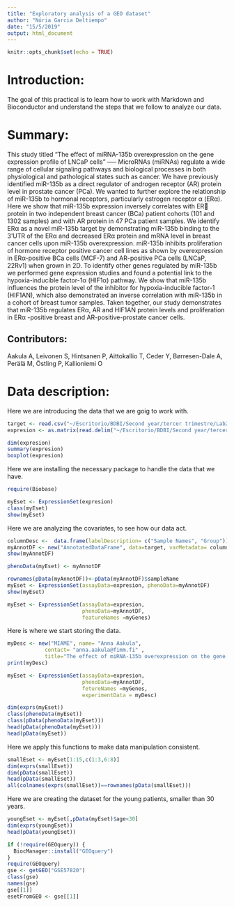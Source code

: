 ```yaml
---
title: "Exploratory analysis of a GEO dataset"
author: "Núria Garcia Deltiempo"
date: "15/5/2019"
output: html_document
---
```


```r
knitr::opts_chunk$set(echo = TRUE)
```

# Introduction:
The goal of this practical is to learn how to work with Markdown and Bioconductor and understand the steps that we follow to analyze our data. 

# Summary:

This study titled "The effect of miRNA-135b overexpression on the gene expression profile of LNCaP cells" ----- MicroRNAs (miRNAs) regulate a wide range of cellular signaling pathways and biological processes in both physiological and pathological states such as cancer. We have previously identified miR-135b as a direct regulator of androgen receptor (AR) protein level in prostate cancer (PCa). We wanted to further explore the relationship of miR-135b to hormonal receptors, particularly estrogen receptor α (ERα). Here we show that miR-135b expression inversely correlates with ER protein in two independent breast cancer (BCa) patient cohorts (101 and 1302 samples) and with AR protein in 47 PCa patient samples. We identify ERα as a novel miR-135b target by demonstrating miR-135b binding to the 3’UTR of the ERα and decreased ERα protein and mRNA level in breast cancer cells upon miR-135b overexpression. miR-135b inhibits proliferation of hormone receptor positive cancer cell lines as shown by overexpression in ERα-positive BCa cells (MCF-7) and AR-positive PCa cells (LNCaP, 22Rv1) when grown in 2D. To identify other genes regulated by miR-135b we performed gene expression studies and found a potential link to the hypoxia-inducible factor-1α (HIF1α) pathway. We show that miR-135b influences the protein level of the inhibitor for hypoxia-inducible factor-1 (HIF1AN), which also demonstrated an inverse correlation with miR-135b in a cohort of breast tumor samples. Taken together, our study demonstrates that miR-135b regulates ERα, AR and HIF1AN protein levels and proliferation in ERα -positive breast and AR-positive-prostate cancer cells.

## Contributors:
Aakula A, Leivonen S, Hintsanen P, Aittokallio T, Ceder Y, Børresen-Dale A, Perälä M, Östling P, Kallioniemi O

# Data description:

Here we are introducing the data that we are goig to work with.
```r
target <- read.csv("~/Escritorio/BDBI/Second year/tercer trimestre/Lab2OMICS/taget.txt", sep= "")
expresion <- as.matrix(read.delim("~/Escritorio/BDBI/Second year/tercer trimestre/Lab2OMICS/expresion.txt", row.names = 1))
```


```r
dim(expresion)
summary(expresion)
boxplot(expresion)
```

Here we are installing the necessary package to handle the data that we have.

```r
require(Biobase)
```


```r
myEset <- ExpressionSet(expresion)
class(myEset)
show(myEset)

```

Here we are analyzing the covariates, to see how our data act.
```r
columnDesc <-  data.frame(labelDescription= c("Sample Names", "Group"))
myAnnotDF <- new("AnnotatedDataFrame", data=target, varMetadata= columnDesc)
show(myAnnotDF)
```

```r
phenoData(myEset) <- myAnnotDF
```

```r
rownames(pData(myAnnotDF))<-pData(myAnnotDF)$sampleName
myEset <- ExpressionSet(assayData=expresion, phenoData=myAnnotDF)
show(myEset)
```

```r
myEset <- ExpressionSet(assayData=expresion, 
                        phenoData=myAnnotDF, 
                        featureNames =myGenes)
```

Here is where we start storing the data.
```r
myDesc <- new("MIAME", name= "Anna Aakula",
            contact= "anna.aakula@fimm.fi" ,
            title="The effect of miRNA-135b overexpression on the gene expression profile of LNCaP cells")
print(myDesc)
```

```r
myEset <- ExpressionSet(assayData=expresion, 
                        phenoData=myAnnotDF,
                        fetureNames =myGenes,
                        experimentData = myDesc)
```

```r
dim(exprs(myEset))
class(phenoData(myEset))
class(pData(phenoData(myEset)))
head(pData(phenoData(myEset)))
head(pData(myEset))
```

Here we apply this functions to make data manipulation consistent.
```r
smallEset <- myEset[1:15,c(1:3,6:8)]
dim(exprs(smallEset))
dim(pData(smallEset))
head(pData(smallEset))
all(colnames(exprs(smallEset))==rownames(pData(smallEset)))
```

Here we are creating the dataset for the young patients, smaller than 30 years.
```r
youngEset <- myEset[,pData(myEset)$age<30]
dim(exprs(youngEset))
head(pData(youngEset))
```

```r
if (!require(GEOquery)) {
  BiocManager::install("GEOquery")
}
require(GEOquery)
gse <- getGEO("GSE57820")
class(gse)
names(gse)
gse[[1]]
esetFromGEO <- gse[[1]]


```

















